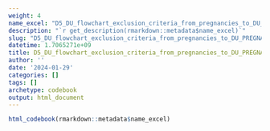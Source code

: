 ```yaml
---
weight: 4
name_excel: "D5_DU_flowchart_exclusion_criteria_from_pregnancies_to_DU_PREGNANCY-COHORT.xlsx"
description: "`r get_description(rmarkdown::metadata$name_excel)`"
slug: "D5_DU_flowchart_exclusion_criteria_from_pregnancies_to_DU_PREGNANCY-COHORT"
datetime: 1.7065271e+09
title: D5_DU_flowchart_exclusion_criteria_from_pregnancies_to_DU_PREGNANCY-COHORT
author: ''
date: '2024-01-29'
categories: []
tags: []
archetype: codebook
output: html_document
---
```


```r
html_codebook(rmarkdown::metadata$name_excel)
```
